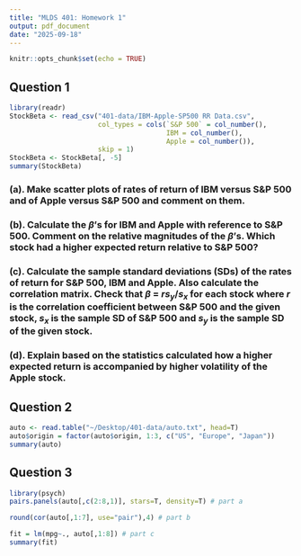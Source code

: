 ```yaml
---
title: "MLDS 401: Homework 1"
output: pdf_document
date: "2025-09-18"
---
```


```r
knitr::opts_chunk$set(echo = TRUE)
```

## Question 1

```r
library(readr)
StockBeta <- read_csv("401-data/IBM-Apple-SP500 RR Data.csv", 
                      col_types = cols(`S&P 500` = col_number(), 
                                       IBM = col_number(), 
                                       Apple = col_number()), 
                      skip = 1)
StockBeta <- StockBeta[, -5]
summary(StockBeta)
```


### (a). Make scatter plots of rates of return of IBM versus S&P 500 and of Apple versus S&P 500 and comment on them.



### (b). Calculate the $\beta$'s for IBM and Apple with reference to S&P 500. Comment on the relative magnitudes of the $\beta$'s. Which stock had a higher expected return relative to S&P 500?



### (c). Calculate the sample standard deviations (SDs) of the rates of return for S&P 500, IBM and Apple. Also calculate the correlation matrix. Check that $\beta$ = $rs_y/s_x$ for each stock where $r$ is the correlation coefficient between S&P 500 and the given stock, $s_x$ is the sample SD of S&P 500 and $s_y$ is the sample SD of the given stock.



### (d). Explain based on the statistics calculated how a higher expected return is accompanied by higher volatility of the Apple stock.



## Question 2

```r
auto <- read.table("~/Desktop/401-data/auto.txt", head=T)
auto$origin = factor(auto$origin, 1:3, c("US", "Europe", "Japan"))
summary(auto)
```


## Question 3

```r
library(psych)
pairs.panels(auto[,c(2:8,1)], stars=T, density=T) # part a
```

```r
round(cor(auto[,1:7], use="pair"),4) # part b
```

```r
fit = lm(mpg~., auto[,1:8]) # part c
summary(fit)
```

